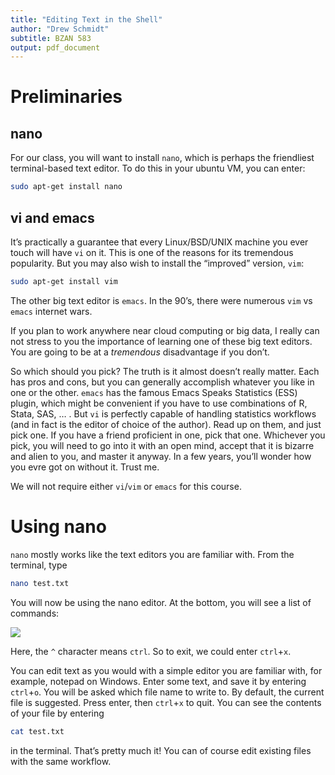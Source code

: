 ```yaml
---
title: "Editing Text in the Shell"
author: "Drew Schmidt"
subtitle: BZAN 583
output: pdf_document
---
```


# Preliminaries

## nano

For our class, you will want to install `nano`, which is perhaps the friendliest terminal-based text editor.  To do this in your ubuntu VM, you can enter:

```bash
sudo apt-get install nano
```

## vi and emacs

It's practically a guarantee that every Linux/BSD/UNIX machine you ever touch will have `vi` on it.  This is one of the reasons for its tremendous popularity.  But you may also wish to install the "improved" version, `vim`:

```bash
sudo apt-get install vim
```

The other big text editor is `emacs`.  In the 90's, there were numerous `vim` vs `emacs` internet wars. 

If you plan to work anywhere near cloud computing or big data, I really can not stress to you the importance of learning one of these big text editors.  You are going to be at a *tremendous* disadvantage if you don't.  

So which should you pick?  The truth is it almost doesn't really matter.  Each has pros and cons, but you can generally accomplish whatever you like in one or the other.  `emacs` has the famous Emacs Speaks Statistics (ESS) plugin, which might be convenient if you have to use combinations of R, Stata, SAS, ... .  But `vi` is perfectly capable of handling statistics workflows (and in fact is the editor of choice of the author).  Read up on them, and just pick one.  If you have a friend proficient in one, pick that one.  Whichever you pick, you will need to go into it with an open mind, accept that it is bizarre and alien to you, and master it anyway.  In a few years, you'll wonder how you evre got on without it.  Trust me.

We will not require either `vi`/`vim` or `emacs` for this course.



# Using nano

`nano` mostly works like the text editors you are familiar with.  From the terminal, type

```bash
nano test.txt
```

You will now be using the nano editor.  At the bottom, you will see a list of commands:

![](nano.png)

Here, the `^` character means `ctrl`.  So to exit, we could enter `ctrl`+`x`.

You can edit text as you would with a simple editor you are familiar with, for example, notepad on Windows.  Enter some text, and save it by entering `ctrl`+`o`.  You will be asked which file name to write to.  By default, the current file is suggested.  Press enter, then `ctrl`+`x` to quit.  You can see the contents of your file by entering

```bash
cat test.txt
```

in the terminal.  That's pretty much it!  You can of course edit existing files with the same workflow.
